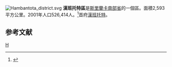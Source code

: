 [[File:Hambantota_district.svg|right]]
'''漢班托特區'''是[[斯里蘭卡|斯里蘭卡]][[南部省_(斯里蘭卡)|南部省]]的一個區。面積2,593平方公里。2001年人口526,414人。<ref>{{Cite web |url=http://www.statistics.gov.lk/PopHouSat/PDF/Population/p9p2%20Population%20by%20district%20,%20sex,%20sex%20ratio%20and%20population%20density.pdf |title=2001年人口普查 |accessdate=2008-05-08 |archive-date=2012-05-17 |archive-url=https://www.webcitation.org/67j70arpb?url=http://www.statistics.gov.lk/PopHouSat/PDF/Population/p9p2%20Population%20by%20district%20%2C%20sex%2C%20sex%20ratio%20and%20population%20density.pdf |dead-url=no }}</ref>首府[[漢班托特|漢班托特]]。
==参考文献==
{{reflist}}
{{斯里蘭卡縣級行政區劃}}
[[Category:斯里蘭卡區|H]]